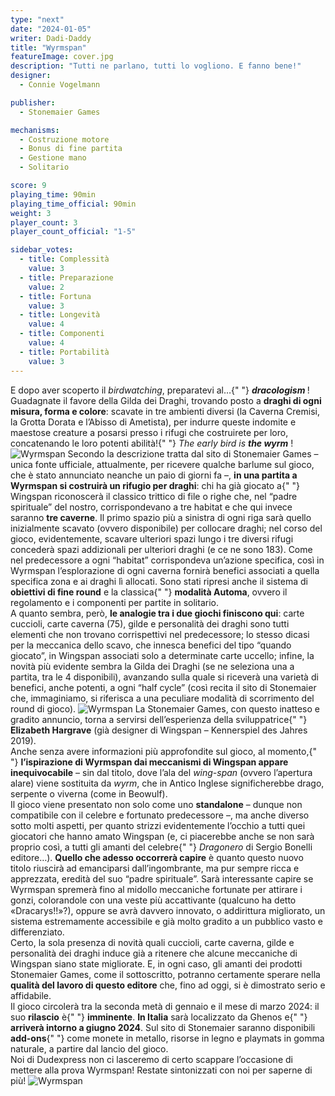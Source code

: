 ```yaml
---
type: "next"
date: "2024-01-05"
writer: Dadi-Daddy
title: "Wyrmspan"
featureImage: cover.jpg
description: "Tutti ne parlano, tutti lo vogliono. E fanno bene!"
designer:
  - Connie Vogelmann

publisher:
  - Stonemaier Games

mechanisms:
  - Costruzione motore
  - Bonus di fine partita
  - Gestione mano
  - Solitario

score: 9
playing_time: 90min
playing_time_official: 90min
weight: 3
player_count: 3
player_count_official: "1-5"

sidebar_votes:
  - title: Complessità
    value: 3
  - title: Preparazione
    value: 2
  - title: Fortuna
    value: 3
  - title: Longevità
    value: 4
  - title: Componenti
    value: 4
  - title: Portabilità
    value: 3
---
```


<Setting>
  E dopo aver scoperto il <em>birdwatching</em>, preparatevi al…{" "}
  <strong>
    <em>dracologism</em>
  </strong>
  !<br />
  Guadagnate il favore della Gilda dei Draghi, trovando posto a <strong>draghi di ogni misura, forma e colore</strong>:
  scavate in tre ambienti diversi (la Caverna Cremisi, la Grotta Dorata e l’Abisso di Ametista), per indurre queste
  indomite e maestose creature a posarsi presso i rifugi che costruirete per loro, concatenando le loro potenti abilità!{" "}
  <em>
    The early bird is
    <strong> the wyrm</strong>
  </em>
  !
</Setting>

<img src="./game1.png?t=4" alt="Wyrmspan" />

<Rules>
  Secondo la descrizione tratta dal sito di <Link to="/publishers/stonemaier-games">Stonemaier Games</Link> – unica
  fonte ufficiale, attualmente, per ricevere qualche barlume sul gioco, che è stato annunciato neanche un paio di giorni
  fa –, <strong>in una partita a Wyrmspan si costruirà un rifugio per draghi</strong>: chi ha già giocato a{" "}
  <Link to="/reviews/wingspan">Wingspan</Link> riconoscerà il classico trittico di file o righe che, nel “padre
  spirituale” del nostro, corrispondevano a tre habitat e che qui invece saranno <strong>tre caverne</strong>. Il primo
  spazio più a sinistra di ogni riga sarà quello inizialmente scavato (ovvero disponibile) per collocare draghi; nel
  corso del gioco, evidentemente, scavare ulteriori spazi lungo i tre diversi rifugi concederà spazi addizionali per
  ulteriori draghi (e ce ne sono 183). Come nel predecessore a ogni “habitat” corrispondeva un’azione specifica, così in
  Wyrmspan l’esplorazione di ogni caverna fornirà benefici associati a quella specifica zona e ai draghi lì allocati.
  Sono stati ripresi anche il sistema di <strong>obiettivi di fine round</strong> e la classica{" "}
  <strong>modalità Automa</strong>, ovvero il regolamento e i componenti per partite in solitario.
  <br />A quanto sembra, però, <strong>le analogie tra i due giochi finiscono qui</strong>: carte cuccioli, carte caverna
  (75), gilde e personalità dei draghi sono tutti elementi che non trovano corrispettivi nel predecessore; lo stesso dicasi
  per la meccanica dello scavo, che innesca benefici del tipo “quando giocato”, in Wingspan associati solo a determinate
  carte uccello; infine, la novità più evidente sembra la Gilda dei Draghi (se ne seleziona una a partita, tra le 4 disponibili),
  avanzando sulla quale si riceverà una varietà di benefici, anche potenti, a ogni “half cycle” (così recita il sito di Stonemaier
  che, immaginiamo, si riferisca a una peculiare modalità di scorrimento del round di gioco).
</Rules>

<img src="./game2.jpg?t=4" alt="Wyrmspan" />

<Feedback>
  La Stonemaier Games, con questo inatteso e gradito annuncio, torna a servirsi dell’esperienza della sviluppatrice{" "}
  <strong>Elizabeth Hargrave</strong> (già designer di Wingspan – Kennerspiel des Jahres 2019).
  <br />
  Anche senza avere informazioni più approfondite sul gioco, al momento,{" "}
  <strong>l’ispirazione di Wyrmspan dai meccanismi di Wingspan appare inequivocabile</strong> – sin dal titolo, dove
  l’ala del <em>wing-span</em> (ovvero l’apertura alare) viene sostituita da <em>wyrm</em>, che in Antico Inglese
  significherebbe drago, serpente o viverna (come in Beowulf).
  <br />
  Il gioco viene presentato non solo come uno <strong>standalone</strong> – dunque non compatibile con il celebre e
  fortunato predecessore –, ma anche diverso sotto molti aspetti, per quanto strizzi evidentemente l’occhio a tutti quei
  giocatori che hanno amato Wingspan (e, ci piacerebbe anche se non sarà proprio così, a tutti gli amanti del celebre{" "}
  <em>Dragonero</em> di Sergio BonelIi editore…). <strong>Quello che adesso occorrerà capire</strong> è quanto questo
  nuovo titolo riuscirà ad emanciparsi dall’ingombrante, ma pur sempre ricca e apprezzata, eredità del suo “padre
  spirituale”. Sarà interessante capire se Wyrmspan spremerà fino al midollo meccaniche fortunate per attirare i gonzi,
  colorandole con una veste più accattivante (qualcuno ha detto «Dracarys!!»?), oppure se avrà davvero innovato, o
  addirittura migliorato, un sistema estremamente accessibile e già molto gradito a un pubblico vasto e differenziato.
  <br />
  Certo, la sola presenza di novità quali cuccioli, carte caverna, gilde e personalità dei draghi induce già a ritenere
  che alcune meccaniche di Wingspan siano state migliorate. E, in ogni caso, gli amanti dei prodotti Stonemaier Games,
  come il sottoscritto, potranno certamente sperare nella <strong>qualità del lavoro di questo editore</strong> che,
  fino ad oggi, si è dimostrato serio e affidabile.
  <br />
  Il gioco circolerà tra la seconda metà di gennaio e il mese di marzo 2024: il suo <strong>rilascio</strong> è{" "}
  <strong>imminente</strong>. <strong>In Italia</strong> sarà localizzato da Ghenos e{" "}
  <strong>arriverà intorno a giugno 2024</strong>. Sul sito di Stonemaier saranno disponibili <strong>add-ons</strong>{" "}
  come monete in metallo, risorse in legno e playmats in gomma naturale, a partire dal lancio del gioco.
  <br />
  Noi di Dudexpress non ci lasceremo di certo scappare l’occasione di mettere alla prova Wyrmspan! Restate sintonizzati
  con noi per saperne di più!
</Feedback>

<img src="./game3.png?t=4" alt="Wyrmspan" />
